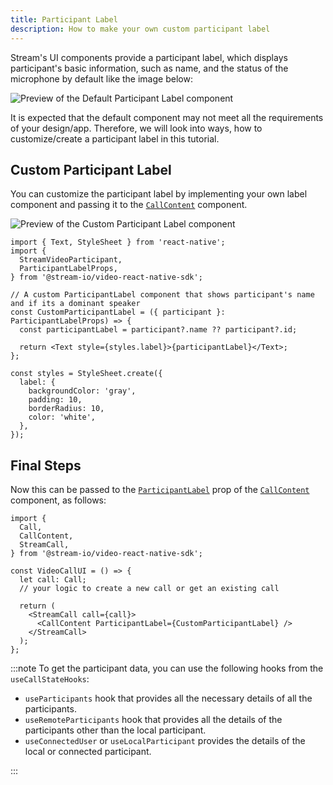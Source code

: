 ```yaml
---
title: Participant Label
description: How to make your own custom participant label
---
```


Stream's UI components provide a participant label, which displays participant's basic information, such as name, and the status of the microphone by default like the image below:

![Preview of the Default Participant Label component](../assets/05-ui-cookbook/03-participant-label/participant-label-default.png)

It is expected that the default component may not meet all the requirements of your design/app. Therefore, we will look into ways, how to customize/create a participant label in this tutorial.

## Custom Participant Label

You can customize the participant label by implementing your own label component and passing it to the [`CallContent`](../../ui-components/call/call-content) component.

![Preview of the Custom Participant Label component](../assets/05-ui-cookbook/03-participant-label/participant-label-custom.png)

```tsx
import { Text, StyleSheet } from 'react-native';
import {
  StreamVideoParticipant,
  ParticipantLabelProps,
} from '@stream-io/video-react-native-sdk';

// A custom ParticipantLabel component that shows participant's name and if its a dominant speaker
const CustomParticipantLabel = ({ participant }: ParticipantLabelProps) => {
  const participantLabel = participant?.name ?? participant?.id;

  return <Text style={styles.label}>{participantLabel}</Text>;
};

const styles = StyleSheet.create({
  label: {
    backgroundColor: 'gray',
    padding: 10,
    borderRadius: 10,
    color: 'white',
  },
});
```

## Final Steps

Now this can be passed to the [`ParticipantLabel`](../../ui-components/call/call-content/#participantlabel) prop of the [`CallContent`](../../ui-components/call/call-content) component, as follows:

```tsx {13}
import {
  Call,
  CallContent,
  StreamCall,
} from '@stream-io/video-react-native-sdk';

const VideoCallUI = () => {
  let call: Call;
  // your logic to create a new call or get an existing call

  return (
    <StreamCall call={call}>
      <CallContent ParticipantLabel={CustomParticipantLabel} />
    </StreamCall>
  );
};
```

:::note
To get the participant data, you can use the following hooks from the `useCallStateHooks`:

- `useParticipants` hook that provides all the necessary details of all the participants.
- `useRemoteParticipants` hook that provides all the details of the participants other than the local participant.
- `useConnectedUser` or `useLocalParticipant` provides the details of the local or connected participant.

:::
